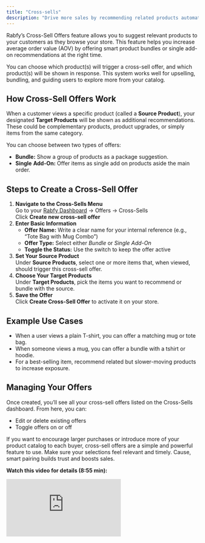 ```yaml
---
title: "Cross-sells"
description: "Drive more sales by recommending related products automatically"
---
```


Rabfy’s Cross-Sell Offers feature allows you to suggest relevant products to your customers as they browse your store. This feature helps you increase average order value (AOV) by offering smart product bundles or single add-on  recommendations at the right time.

You can choose which product(s) will trigger a cross-sell offer, and which product(s) will be shown in response. This system works well for upselling, bundling, and guiding users to explore more from your catalog.

## How Cross-Sell Offers Work

When a customer views a specific product (called a **Source Product**), your designated **Target Products** will be shown as additional recommendations. These could be complementary products, product upgrades, or simply items from the same category.

You can choose between two types of offers:

- **Bundle:** Show a group of products as a package suggestion.
- **Single** **Add-On:** Offer items as single add on products aside the main order.

## Steps to Create a Cross-Sell Offer

1. **Navigate to the Cross-Sells Menu**\
   Go to your [Rabfy Dashboard](https://dashboard.rabfy.com) → Offers → Cross-Sells\
   Click **Create new cross-sell offer**
2. **Enter Basic Information**
   - **Offer Name:** Write a clear name for your internal reference (e.g., “Tote Bag with Mug Combo”)
   - **Offer Type:** Select either _Bundle_ or _Single Add-On_
   - **Toggle the Status:** Use the switch to keep the offer active
3. **Set Your Source Product**\
   Under **Source Products**, select one or more items that, when viewed, should trigger this cross-sell offer.
4. **Choose Your Target Products**\
   Under **Target Products**, pick the items you want to recommend or bundle with the source.
5. **Save the Offer**\
   Click **Create Cross-Sell Offer** to activate it on your store.

## Example Use Cases

- When a user views a plain T-shirt, you can offer a matching mug or tote bag.
- When someone views a mug, you can offer a bundle with a tshirt or hoodie.
- For a best-selling item, recommend related but slower-moving products to increase exposure.

## Managing Your Offers

Once created, you’ll see all your cross-sell offers listed on the Cross-Sells dashboard. From here, you can:

- Edit or delete existing offers
- Toggle offers on or off

If you want to encourage larger purchases or introduce more of your product catalog to each buyer, cross-sell offers are a simple and powerful feature to use. Make sure your selections feel relevant and timely. Cause, smart pairing builds trust and boosts sales.

**Watch this video for details (8:55 min):**

<iframe src="https://www.youtube.com/embed/1Uu0LdrN-p8" title="YouTube video player" frameborder="0" className="w-full aspect-video rounded-xl" allow="accelerometer; autoplay; clipboard-write; encrypted-media; gyroscope; picture-in-picture; web-share" allowfullscreen />